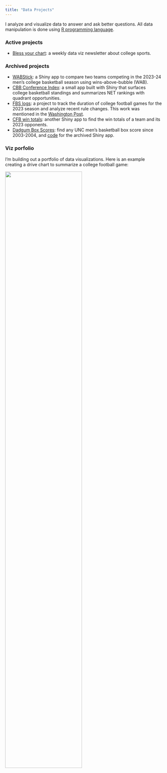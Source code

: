 ```yaml
---
title: "Data Projects"
---
```


I analyze and visualize data to answer and ask better questions. All data manipulation is done using [R programming language](https://www.r-project.org/).  

### Active projects
-   [Bless your chart](https://blessyourchart.substack.com/): a weekly data viz newsletter about college sports. 


### Archived projects
-   [WABStick](https://blessyourchart.shinyapps.io/WABStick/): a Shiny app to compare two teams competing in the 2023-24 men’s college basketball season using wins-above-bubble (WAB). 
-   [CBB Conference Index](https://blessyourchart.shinyapps.io/cbb_conf_index/): a small app built with Shiny that surfaces college basketball standings and summarizes NET rankings with quadrant opportunities. 
-   [FBS logs](https://fbs-logs.blessyourchart.com/): a project to track the duration of college football games for the 2023 season and analyze recent rule changes. This work was mentioned in the [Washington Post](https://www.washingtonpost.com/sports/2023/08/29/college-football-made-for-tv-games/). 
-   [CFB win totals](https://blessyourchart.shinyapps.io/cfbwintotals/): another Shiny app to find the win totals of a team and its 2023 opponents. 
-   [Dadgum Box Scores](https://dadgumboxscores.com): find any UNC
    men's basketball box score since 2003-2004, and [code](https://github.com/gallochris/dadgum-shiny) for the archived Shiny app.

### Viz porfolio 

I'm building out a portfolio of data visualizations. Here is an example creating a drive chart to summarize a college football game: 

![](drive_chart.jpeg){width=70% fig-alt="Drive chart for college football"}
